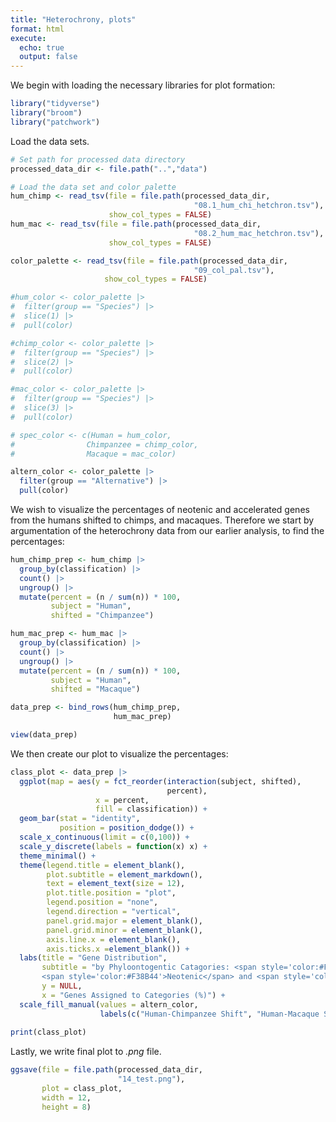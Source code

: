 ```yaml
---
title: "Heterochrony, plots"
format: html
execute:
  echo: true
  output: false
---
```


We begin with loading the necessary libraries for plot formation:

```r
library("tidyverse")
library("broom")
library("patchwork")
```

Load the data sets.

```r
# Set path for processed data directory
processed_data_dir <- file.path("..","data")

# Load the data set and color palette
hum_chimp <- read_tsv(file = file.path(processed_data_dir,
                                         "08.1_hum_chi_hetchron.tsv"),
                      show_col_types = FALSE)
hum_mac <- read_tsv(file = file.path(processed_data_dir,
                                         "08.2_hum_mac_hetchron.tsv"),
                      show_col_types = FALSE)

color_palette <- read_tsv(file = file.path(processed_data_dir,
                                         "09_col_pal.tsv"),
                     show_col_types = FALSE)
```

```r
#hum_color <- color_palette |>
#  filter(group == "Species") |>
#  slice(1) |>
#  pull(color)

#chimp_color <- color_palette |>
#  filter(group == "Species") |>
#  slice(2) |>
#  pull(color)

#mac_color <- color_palette |>
#  filter(group == "Species") |>
#  slice(3) |>
#  pull(color)

# spec_color <- c(Human = hum_color,
#                Chimpanzee = chimp_color,
#                Macaque = mac_color)

altern_color <- color_palette |>
  filter(group == "Alternative") |>
  pull(color)
```

We wish to visualize the percentages of neotenic and accelerated genes from the humans shifted to chimps, and macaques. Therefore we start by argumentation of the heterochrony data from our earlier analysis, to find the percentages:

```r
hum_chimp_prep <- hum_chimp |>
  group_by(classification) |>
  count() |>
  ungroup() |>
  mutate(percent = (n / sum(n)) * 100,
         subject = "Human",
         shifted = "Chimpanzee")

hum_mac_prep <- hum_mac |>
  group_by(classification) |>
  count() |>
  ungroup() |>
  mutate(percent = (n / sum(n)) * 100,
         subject = "Human",
         shifted = "Macaque")

data_prep <- bind_rows(hum_chimp_prep,
                       hum_mac_prep)

view(data_prep)
```

We then create our plot to visualize the percentages:

```r
class_plot <- data_prep |>
  ggplot(map = aes(y = fct_reorder(interaction(subject, shifted),
                                   percent),
                   x = percent,
                   fill = classification)) +
  geom_bar(stat = "identity",
           position = position_dodge()) +
  scale_x_continuous(limit = c(0,100)) +
  scale_y_discrete(labels = function(x) x) +
  theme_minimal() +
  theme(legend.title = element_blank(),
        plot.subtitle = element_markdown(),
        text = element_text(size = 12),
        plot.title.position = "plot",
        legend.position = "none",
        legend.direction = "vertical",
        panel.grid.major = element_blank(),
        panel.grid.minor = element_blank(),
        axis.line.x = element_blank(),
        axis.ticks.x =element_blank()) +
  labs(title = "Gene Distribution", 
       subtitle = "by Phyloontogentic Catagories: <span style='color:#FDBF88'>Accelerated</span>,
       <span style='color:#F38B44'>Neotenic</span> and <span style='color:#DE580C'>Unclassified</span>",
       y = NULL,
       x = "Genes Assigned to Categories (%)") + 
  scale_fill_manual(values = altern_color,
                    labels(c("Human-Chimpanzee Shift", "Human-Macaque Shift")))
  
print(class_plot)

```

Lastly, we write final plot to *.png* file.

```r
ggsave(file = file.path(processed_data_dir,
                        "14_test.png"),
       plot = class_plot,
       width = 12,
       height = 8)
```

